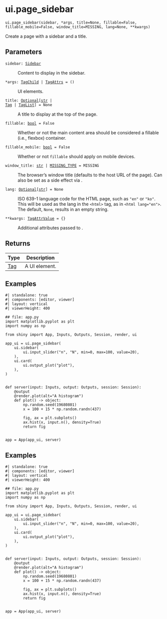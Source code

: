 # ui.page_sidebar { #shiny.ui.page_sidebar }

`ui.page_sidebar(sidebar, *args, title=None, fillable=False, fillable_mobile=False, window_title=MISSING, lang=None, **kwargs)`

Create a page with a sidebar and a title.

## Parameters

<code><span class="parameter-name">sidebar</span><span class="parameter-annotation-sep">:</span> <span class="parameter-annotation">[Sidebar](`shiny.ui._sidebar.Sidebar`)</span></code>

:   Content to display in the sidebar.

<code><span class="parameter-name">*args</span><span class="parameter-annotation-sep">:</span> <span class="parameter-annotation">[TagChild](`htmltools.TagChild`) \| [TagAttrs](`htmltools.TagAttrs`)</span> <span class="parameter-default-sep">=</span> <span class="parameter-default">()</span></code>

:   UI elements.

<code><span class="parameter-name">title</span><span class="parameter-annotation-sep">:</span> <span class="parameter-annotation">[Optional](`typing.Optional`)\[[str](`str`) \| [Tag](`htmltools.Tag`) \| [TagList](`htmltools.TagList`)\]</span> <span class="parameter-default-sep">=</span> <span class="parameter-default">None</span></code>

:   A title to display at the top of the page.

<code><span class="parameter-name">fillable</span><span class="parameter-annotation-sep">:</span> <span class="parameter-annotation">[bool](`bool`)</span> <span class="parameter-default-sep">=</span> <span class="parameter-default">False</span></code>

:   Whether or not the main content area should be considered a fillable
    (i.e., flexbox) container.

<code><span class="parameter-name">fillable_mobile</span><span class="parameter-annotation-sep">:</span> <span class="parameter-annotation">[bool](`bool`)</span> <span class="parameter-default-sep">=</span> <span class="parameter-default">False</span></code>

:   Whether or not ``fillable`` should apply on mobile devices.

<code><span class="parameter-name">window_title</span><span class="parameter-annotation-sep">:</span> <span class="parameter-annotation">[str](`str`) \| [MISSING_TYPE](`shiny.types.MISSING_TYPE`)</span> <span class="parameter-default-sep">=</span> <span class="parameter-default">MISSING</span></code>

:   The browser's window title (defaults to the host URL of the page). Can also be
    set as a side effect via [](:func:`~shiny.ui.panel_title`).

<code><span class="parameter-name">lang</span><span class="parameter-annotation-sep">:</span> <span class="parameter-annotation">[Optional](`typing.Optional`)\[[str](`str`)\]</span> <span class="parameter-default-sep">=</span> <span class="parameter-default">None</span></code>

:   ISO 639-1 language code for the HTML page, such as ``"en"`` or ``"ko"``. This
    will be used as the lang in the ``<html>`` tag, as in ``<html lang="en">``. The
    default, `None`, results in an empty string.

<code><span class="parameter-name">**kwargs</span><span class="parameter-annotation-sep">:</span> <span class="parameter-annotation">[TagAttrValue](`htmltools.TagAttrValue`)</span> <span class="parameter-default-sep">=</span> <span class="parameter-default">{}</span></code>

:   Additional attributes passed to [](:func:`~shiny.ui.layout_sidebar`).

## Returns

| Type                   | Description   |
|------------------------|---------------|
| [Tag](`htmltools.Tag`) | A UI element. |

## Examples

```shinylive-python
#| standalone: true
#| components: [editor, viewer]
#| layout: vertical
#| viewerHeight: 400

## file: app.py
import matplotlib.pyplot as plt
import numpy as np

from shiny import App, Inputs, Outputs, Session, render, ui

app_ui = ui.page_sidebar(
    ui.sidebar(
        ui.input_slider("n", "N", min=0, max=100, value=20),
    ),
    ui.card(
        ui.output_plot("plot"),
    ),
)


def server(input: Inputs, output: Outputs, session: Session):
    @output
    @render.plot(alt="A histogram")
    def plot() -> object:
        np.random.seed(19680801)
        x = 100 + 15 * np.random.randn(437)

        fig, ax = plt.subplots()
        ax.hist(x, input.n(), density=True)
        return fig


app = App(app_ui, server)
```

## Examples

```shinylive-python
#| standalone: true
#| components: [editor, viewer]
#| layout: vertical
#| viewerHeight: 400

## file: app.py
import matplotlib.pyplot as plt
import numpy as np

from shiny import App, Inputs, Outputs, Session, render, ui

app_ui = ui.page_sidebar(
    ui.sidebar(
        ui.input_slider("n", "N", min=0, max=100, value=20),
    ),
    ui.card(
        ui.output_plot("plot"),
    ),
)


def server(input: Inputs, output: Outputs, session: Session):
    @output
    @render.plot(alt="A histogram")
    def plot() -> object:
        np.random.seed(19680801)
        x = 100 + 15 * np.random.randn(437)

        fig, ax = plt.subplots()
        ax.hist(x, input.n(), density=True)
        return fig


app = App(app_ui, server)
```